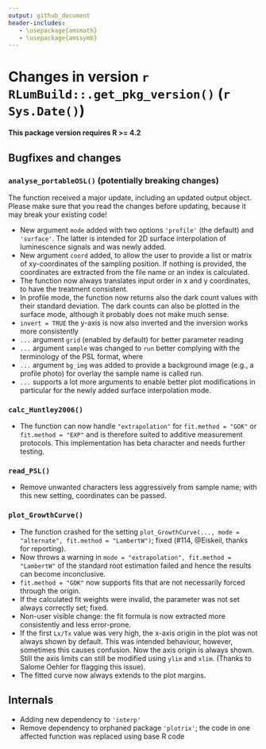 ```yaml
---
output: github_document
header-includes:
   - \usepackage{amsmath}
   - \usepackage{amssymb}
---
```

<!-- NEWS.md was auto-generated by NEWS.Rmd. Please DO NOT edit by hand!-->

# Changes in version `r RLumBuild::.get_pkg_version()` (`r Sys.Date()`)

**This package version requires R >= 4.2**

## Bugfixes and changes

### `analyse_portableOSL()` (**potentially breaking changes**)
The function received a major update, including an updated output object. Please 
make sure that you read the changes before updating, because it may break your existing code!

* New argument `mode` added with two options `'profile'` (the default) and `'surface'`. The latter is intended for 2D surface interpolation of luminescence signals and was newly added. 
* New argument `coord` added, to allow the user to provide a list or matrix of xy-coordinates of the sampling position. 
If nothing is provided, the coordinates are extracted from the file name or an index is calculated. 
* The function now always translates input order in x and y coordinates, to have the treatment consistent.
* In profile mode, the function now returns also the dark count values with their standard deviation. The dark counts
can also be plotted in the surface mode, although it probably does not make much sense. 
* `invert = TRUE` the y-axis is now also inverted and the inversion works more consistently 
* `...` argument `grid` (enabled by default) for better parameter reading
* `...` argument `sample` was changed to `run` better complying with the terminology of the PSL format, where
* `...` argument `bg_img` was added to provide a background image (e.g., a profile photo) for overlay
the sample name is called run.
* `...` supports a lot more arguments to enable better plot modifications in particular for the newly added
surface interpolation mode. 

### `calc_Huntley2006()`
* The function can now handle `"extrapolation"` for `fit.method = "GOK"` or  `fit.method = "EXP"` and is therefore suited to
additive measurement protocols. This implementation has beta character and needs further testing. 

### `read_PSL()`
* Remove unwanted characters less aggressively from sample name; with this new setting, coordinates 
can be passed.

### `plot_GrowthCurve()`
* The function crashed for the setting `plot_GrowthCurve(..., mode = "alternate", fit.method = "LambertW")`; fixed (#114, @Eiskeil, thanks for reporting).
* Now throws a warning in `mode = "extrapolation", fit.method = "LambertW"` of the standard root estimation failed and hence the results can become inconclusive. 
* `fit.method = "GOK"` now supports fits that are not necessarily forced through the origin.
* If the calculated fit weights were invalid, the parameter was not set always correctly set; fixed.
* Non-user visible change: the fit formula is now extracted more consistently and less error-prone.
* If the first `Lx/Tx` value was very high, the x-axis origin in the plot was not always shown by default. This was intended behaviour, however, sometimes this causes confusion. Now the axis origin is always shown. Still the axis limits can still be modified using `ylim` and `xlim`. (Thanks to Salome Oehler for flagging this issue).
* The fitted curve now always extends to the plot margins. 

## Internals
* Adding new dependency to `'interp'`
* Remove dependency to orphaned package `'plotrix'`; the code in one affected function was replaced using base R code
